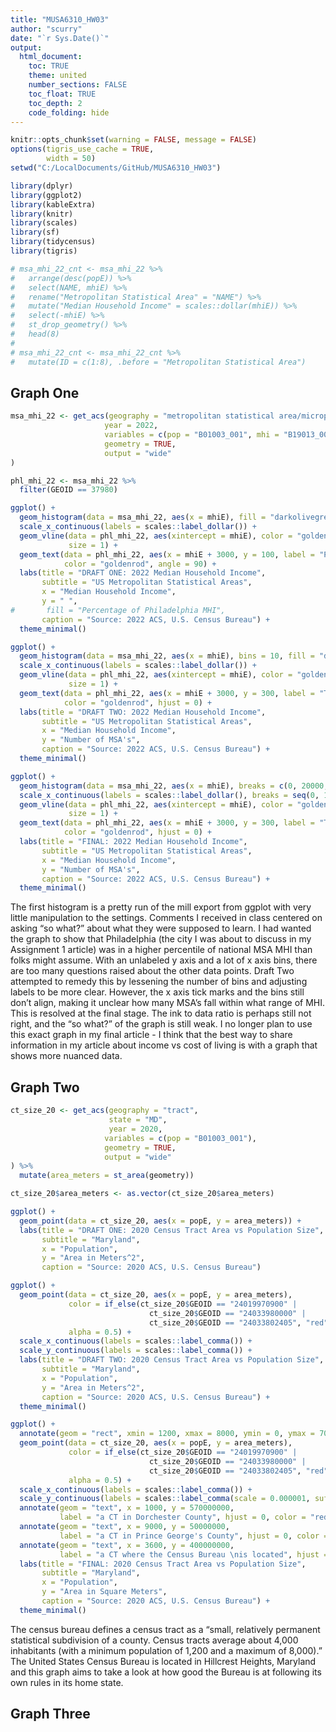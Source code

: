 ```yaml
---
title: "MUSA6310_HW03"
author: "scurry"
date: "`r Sys.Date()`"
output:
  html_document:
    toc: TRUE
    theme: united
    number_sections: FALSE
    toc_float: TRUE
    toc_depth: 2
    code_folding: hide
---
```


```r

knitr::opts_chunk$set(warning = FALSE, message = FALSE)
options(tigris_use_cache = TRUE,
        width = 50)
setwd("C:/LocalDocuments/GitHub/MUSA6310_HW03")

library(dplyr)
library(ggplot2)
library(kableExtra)
library(knitr)
library(scales)
library(sf)
library(tidycensus)
library(tigris)

# msa_mhi_22_cnt <- msa_mhi_22 %>%
#   arrange(desc(popE)) %>%
#   select(NAME, mhiE) %>%
#   rename("Metropolitan Statistical Area" = "NAME") %>%
#   mutate("Median Household Income" = scales::dollar(mhiE)) %>%
#   select(-mhiE) %>%
#   st_drop_geometry() %>%
#   head(8)
# 
# msa_mhi_22_cnt <- msa_mhi_22_cnt %>%
#   mutate(ID = c(1:8), .before = "Metropolitan Statistical Area")

```

## Graph One
```r

msa_mhi_22 <- get_acs(geography = "metropolitan statistical area/micropolitan statistical area",
                     year = 2022, 
                     variables = c(pop = "B01003_001", mhi = "B19013_001"),#median household income
                     geometry = TRUE,
                     output = "wide"
) 

phl_mhi_22 <- msa_mhi_22 %>%
  filter(GEOID == 37980)

```

```r

ggplot() +
  geom_histogram(data = msa_mhi_22, aes(x = mhiE), fill = "darkolivegreen4", color = "darkolivegreen") +
  scale_x_continuous(labels = scales::label_dollar()) +
  geom_vline(data = phl_mhi_22, aes(xintercept = mhiE), color = "goldenrod", linetype = "dashed",
             size = 1) +
  geom_text(data = phl_mhi_22, aes(x = mhiE + 3000, y = 100, label = "Philadelphia MSA"),
            color = "goldenrod", angle = 90) +
  labs(title = "DRAFT ONE: 2022 Median Household Income",
       subtitle = "US Metropolitan Statistical Areas",
       x = "Median Household Income",
       y = " ",
#       fill = "Percentage of Philadelphia MHI",
       caption = "Source: 2022 ACS, U.S. Census Bureau") +
  theme_minimal()

ggplot() +
  geom_histogram(data = msa_mhi_22, aes(x = mhiE), bins = 10, fill = "darkolivegreen4", color = "darkolivegreen") +
  scale_x_continuous(labels = scales::label_dollar()) +
  geom_vline(data = phl_mhi_22, aes(xintercept = mhiE), color = "goldenrod", linetype = "dashed",
             size = 1) +
  geom_text(data = phl_mhi_22, aes(x = mhiE + 3000, y = 300, label = "The Philadelphia MSA's MHI \n in 2022 was $85,555"),
            color = "goldenrod", hjust = 0) +
  labs(title = "DRAFT TWO: 2022 Median Household Income",
       subtitle = "US Metropolitan Statistical Areas",
       x = "Median Household Income",
       y = "Number of MSA's",
       caption = "Source: 2022 ACS, U.S. Census Bureau") +
  theme_minimal()

ggplot() +
  geom_histogram(data = msa_mhi_22, aes(x = mhiE), breaks = c(0, 20000, 40000, 60000, 80000, 100000, 120000, 140000, 160000), fill = "darkolivegreen4", color = "darkolivegreen") +
  scale_x_continuous(labels = scales::label_dollar(), breaks = seq(0, 160000, 20000)) +
  geom_vline(data = phl_mhi_22, aes(xintercept = mhiE), color = "goldenrod", linetype = "dashed",
             size = 1) +
  geom_text(data = phl_mhi_22, aes(x = mhiE + 3000, y = 300, label = "The Philadelphia MSA's MHI \n in 2022 was $85,555"),
            color = "goldenrod", hjust = 0) +
  labs(title = "FINAL: 2022 Median Household Income",
       subtitle = "US Metropolitan Statistical Areas",
       x = "Median Household Income",
       y = "Number of MSA's",
       caption = "Source: 2022 ACS, U.S. Census Bureau") +
  theme_minimal()

```

The first histogram is a pretty run of the mill export from ggplot with very little manipulation to the settings. Comments I received in class centered on asking "so what?" about what they were supposed to learn. I had wanted the graph to show that Philadelphia (the city I was about to discuss in my Assignment 1 article) was in a higher percentile of national MSA MHI than folks might assume. With an unlabeled y axis and a lot of x axis bins, there are too many questions raised about the other data points. Draft Two attempted to remedy this by lessening the number of bins and adjusting labels to be more clear. However, the x axis tick marks and the bins still don't align, making it unclear how many MSA's fall within what range of MHI. This is resolved at the final stage. The ink to data ratio is perhaps still not right, and the "so what?" of the graph is still weak. I no longer plan to use this exact graph in my final article - I think that the best way to share information in my article about income vs cost of living is with a graph that shows more nuanced data.

## Graph Two

```r

ct_size_20 <- get_acs(geography = "tract",
                      state = "MD",
                      year = 2020, 
                     variables = c(pop = "B01003_001"),
                     geometry = TRUE,
                     output = "wide"
) %>%
  mutate(area_meters = st_area(geometry))

ct_size_20$area_meters <- as.vector(ct_size_20$area_meters)

```

```r

ggplot() +
  geom_point(data = ct_size_20, aes(x = popE, y = area_meters)) +
  labs(title = "DRAFT ONE: 2020 Census Tract Area vs Population Size",
       subtitle = "Maryland",
       x = "Population",
       y = "Area in Meters^2",
       caption = "Source: 2020 ACS, U.S. Census Bureau")

ggplot() +
  geom_point(data = ct_size_20, aes(x = popE, y = area_meters), 
             color = if_else(ct_size_20$GEOID == "24019970900" | 
                               ct_size_20$GEOID == "24033980000" |
                               ct_size_20$GEOID == "24033802405", "red", "gray35"), 
             alpha = 0.5) +
  scale_x_continuous(labels = scales::label_comma()) +
  scale_y_continuous(labels = scales::label_comma()) +
  labs(title = "DRAFT TWO: 2020 Census Tract Area vs Population Size",
       subtitle = "Maryland",
       x = "Population",
       y = "Area in Meters^2",
       caption = "Source: 2020 ACS, U.S. Census Bureau") +
  theme_minimal()

ggplot() +
  annotate(geom = "rect", xmin = 1200, xmax = 8000, ymin = 0, ymax = 700000000, fill = "goldenrod", alpha = 0.15) +
  geom_point(data = ct_size_20, aes(x = popE, y = area_meters), 
             color = if_else(ct_size_20$GEOID == "24019970900" | 
                               ct_size_20$GEOID == "24033980000" |
                               ct_size_20$GEOID == "24033802405", "red", "gray35"), 
             alpha = 0.5) +
  scale_x_continuous(labels = scales::label_comma()) +
  scale_y_continuous(labels = scales::label_comma(scale = 0.000001, suffix = "M")) +
  annotate(geom = "text", x = 1000, y = 570000000,
           label = "a CT in Dorchester County", hjust = 0, color = "red") +
  annotate(geom = "text", x = 9000, y = 50000000,
           label = "a CT in Prince George's County", hjust = 0, color = "red") +
  annotate(geom = "text", x = 3600, y = 400000000,
           label = "a CT where the Census Bureau \nis located", hjust = 0, color = "red") +
  labs(title = "FINAL: 2020 Census Tract Area vs Population Size",
       subtitle = "Maryland",
       x = "Population",
       y = "Area in Square Meters",
       caption = "Source: 2020 ACS, U.S. Census Bureau") +
  theme_minimal()

```

The census bureau defines a census tract as a "small, relatively permanent statistical subdivision of a county. Census tracts average about 4,000 inhabitants (with a minimum population of 1,200 and a maximum of 8,000)." The United States Census Bureau is located in Hillcrest Heights, Maryland and this graph aims to take a look at how good the Bureau is at following its own rules in its home state. 



## Graph Three
